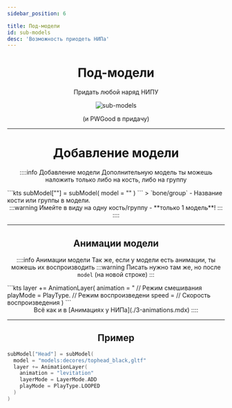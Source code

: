 ```yaml
---
sidebar_position: 6

title: Под-модели
id: sub-models
desc: 'Возможность приодеть НИПа'
---
```


<div align="center">

# Под-модели

Придать любой наряд НИПУ

<link rel="preload" as="image" href="@site/static/img/doc/titles/SubModels0.webp" />
<div className="show" id="mask">

![sub-models](@site/static/img/doc/titles/SubModels0.webp)

</div>

(и PWGood в придачу)

---

# Добавление модели

::::info Добавление модели
Дополнительную модель ты можешь наложить только либо на кость, либо на группу
<div align="left">
```kts
subModel["<bone/group>"] = subModel(
  model = "<path/to/model>"
)
```
> `bone/group` - Название кости или группы в модели.
</div>
:::warning Имейте в виду
на одну кость/группу - **только 1 модель**!
:::
::::

---

## Анимации модели

::::info Анимации модели
Так же, если у модели есть анимации, ты можешь их воспроизводить
:::warning
Писать нужно там же, но после `model` (на новой строке)
:::
<div align="left">
```kts
layer += AnimationLayer(
  animation = "<animationName" // Название анимации
  layerMode = LayerMode.<TYPE> // Режим смешивания
  playMode = PlayType.<TYPE> // Режим воспроизведени
  speed = <Float> // Скорость воспроизведения
)
```
</div>
Всё как и в [Анимациях у НИПа](./3-animations.mdx)
::::

---

## Пример

</div>

```kts
subModel["Head"] = subModel(
  model = "models:decores/tophead_black,gltf"
  layer += AnimationLayer(
    animation = "levitation"
    layerMode = LayerMode.ADD
    playMode = PlayType.LOOPED
  )
)
```